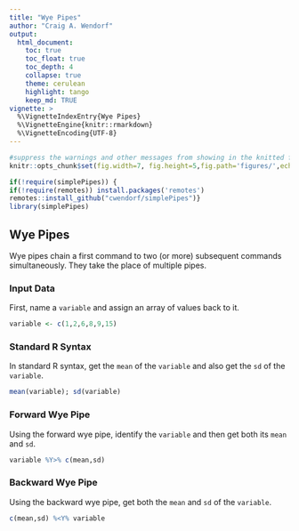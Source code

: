 ```yaml
---
title: "Wye Pipes"
author: "Craig A. Wendorf"
output:
  html_document:
    toc: true
    toc_float: true
    toc_depth: 4
    collapse: true
    theme: cerulean
    highlight: tango
    keep_md: TRUE
vignette: >
  %\VignetteIndexEntry{Wye Pipes}
  %\VignetteEngine{knitr::rmarkdown}
  %\VignetteEncoding{UTF-8}
---
```


```r
#suppress the warnings and other messages from showing in the knitted file.
knitr::opts_chunk$set(fig.width=7, fig.height=5,fig.path='figures/',echo=TRUE,warning=FALSE,message=FALSE)
```

```r
if(!require(simplePipes)) {
if(!require(remotes)) install.packages('remotes')
remotes::install_github("cwendorf/simplePipes")}
library(simplePipes)
```

## Wye Pipes

Wye pipes chain a first command to two (or more) subsequent commands simultaneously. They take the place of multiple pipes.

### Input Data

First, name a `variable` and assign an array of values back to it.

```r
variable <- c(1,2,6,8,9,15)
```

### Standard R Syntax

In standard R syntax, get the `mean` of the `variable` and also get the `sd` of the `variable`.

```r
mean(variable); sd(variable)
```

### Forward Wye Pipe

Using the forward wye pipe, identify the `variable` and then get both its `mean` and `sd`.

```r
variable %Y>% c(mean,sd)
```

### Backward Wye Pipe

Using the backward wye pipe, get both the `mean` and `sd` of the `variable`.

```r
c(mean,sd) %<Y% variable
```
